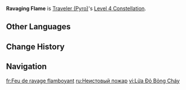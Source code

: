 {{Constellation Infobox
|image         = Constellation Ravaging Flame.png
|character     = Traveler (Pyro)
|level         = 4
|description   = '''Base Effect:''' When opposing the [[Lord of Eroded Primal Fire]] incarnated by [[Gosoythoth]], after using the Elemental Burst [[Plains Scorcher]], all nearby [[party]] members will [[Healing|restore]] 40% of their [[Max HP]]. Within the next 10s, the Traveler will regain 4 [[Energy]] per second.<hr>'''Unlocked With [[Blazing Flint Ore]]:''' After using the Elemental Burst [[Plains Scorcher]], the Traveler gains 20% {{Color|[[Pyro DMG Bonus]]}} for 9s.
|scale_att1    = Max HP
|scale_att2    = 
|utility1      = Healing
|utility2      = Energy
|utility3      = Pyro DMG Bonus
}}
'''Ravaging Flame''' is [[Traveler (Pyro)]]'s [[Level 4 Constellation]].
<!--
==Gameplay Notes==
--><!--
==Preview==
{Preview
|file = Ravaging Flame Preview
}
-->
==Other Languages==
{{Other Languages
|en       = Ravaging Flame
|zhs      = 燎灼的烈火
|zhs_rm   = Liǎozhuó de Lièhuǒ
|zht      = 燎灼的烈火
|zht_rm   = Liǎozhuó de Lièhuǒ
|zh_tl    = 
|ja       = 灼熱の烈火
|ja_rm    = Shakunetsu no Rekka
|ja_tl    = Scorching Conflagration
|ko       = 작열의 불길
|ko_rm    = 
|ko_tl    = 
|es       = Fuego abrasador
|es_tl    = Scorching Fire
|fr       = Feu de ravage flamboyant
|fr_tl    = Fire of Blazing Ravages
|ru       = Неистовый пожар
|ru_tl    = 
|th       = Ravaging Flame
|vi       = Lửa Đỏ Bỏng Cháy
|vi_tl    = 
|de       = Tobende Flamme
|de_tl    = Raging Flame
|id       = Ravaging Flame
|pt       = Chamas Furiosas
|pt_tl    = 
|tr       = Yıkımın Alevleri
|tr_tl    = 
|it       = Fiamma devastante
|it_tl    = 
}}

==Change History==
{{Change History|5.3}}

==Navigation==
{{Talent Navbox|Traveler (Pyro)}}

[[fr:Feu de ravage flamboyant]]
[[ru:Неистовый пожар]]
[[vi:Lửa Đỏ Bỏng Cháy]]